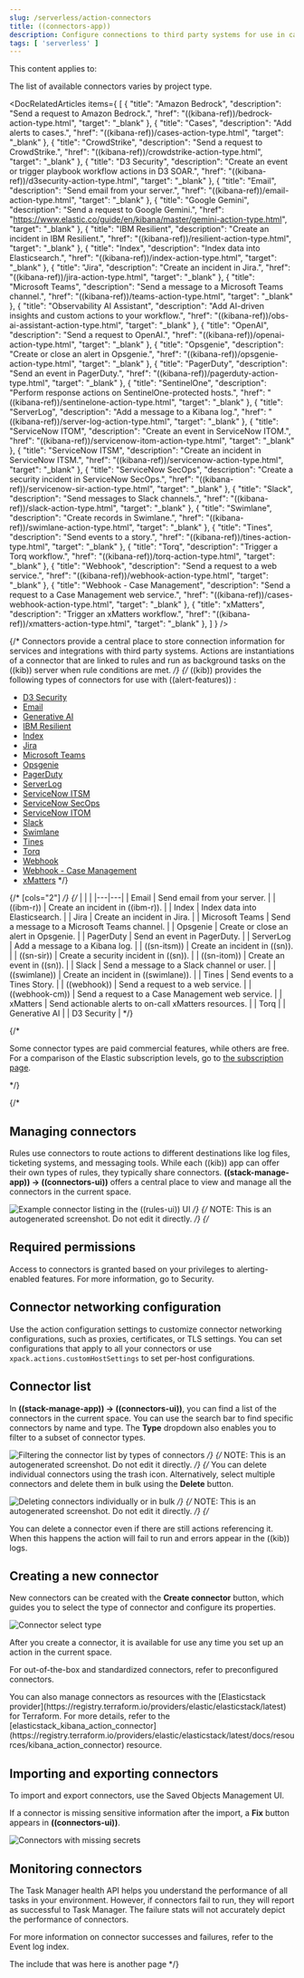 ```yaml
---
slug: /serverless/action-connectors
title: ((connectors-app))
description: Configure connections to third party systems for use in cases and rules.
tags: [ 'serverless' ]
---
```


<DocBadge template="technical preview" />
This content applies to: <DocBadge template="elasticsearch" slug="/serverless/elasticsearch/what-is-elasticsearch-serverless" /> <DocBadge template="observability" slug="/serverless/observability/what-is-observability-serverless" /> <DocBadge template="security" slug="/serverless/security/what-is-security-serverless" />

The list of available connectors varies by project type.

<DocRelatedArticles
  items={
    [
      {
        "title": "Amazon Bedrock",
        "description": "Send a request to Amazon Bedrock.",
        "href": "((kibana-ref))/bedrock-action-type.html",
        "target": "_blank"
      },
      {
        "title": "Cases",
        "description": "Add alerts to cases.",
        "href": "((kibana-ref))/cases-action-type.html",
        "target": "_blank"
      },
      {
        "title": "CrowdStrike",
        "description": "Send a request to CrowdStrike.",
        "href": "((kibana-ref))/crowdstrike-action-type.html",
        "target": "_blank"
      },
      {
        "title": "D3 Security",
        "description": "Create an event or trigger playbook workflow actions in D3 SOAR.",
        "href": "((kibana-ref))/d3security-action-type.html",
        "target": "_blank"
      },
      {
        "title": "Email",
        "description": "Send email from your server.",
        "href": "((kibana-ref))/email-action-type.html",
        "target": "_blank"
      },
      {
        "title": "Google Gemini",
        "description": "Send a request to Google Gemini.",
        "href": "https://www.elastic.co/guide/en/kibana/master/gemini-action-type.html",
        "target": "_blank"
      },
      {
        "title": "IBM Resilient",
        "description": "Create an incident in IBM Resilient.",
        "href": "((kibana-ref))/resilient-action-type.html",
        "target": "_blank"
      },
      {
        "title": "Index",
        "description": "Index data into Elasticsearch.",
        "href": "((kibana-ref))/index-action-type.html",
        "target": "_blank"
      },
      {
        "title": "Jira",
        "description": "Create an incident in Jira.",
        "href": "((kibana-ref))/jira-action-type.html",
        "target": "_blank"
      },
      {
        "title": "Microsoft Teams",
        "description": "Send a message to a Microsoft Teams channel.",
        "href": "((kibana-ref))/teams-action-type.html",
        "target": "_blank"
      },
      {
        "title": "Observability AI Assistant",
        "description": "Add AI-driven insights and custom actions to your workflow.",
        "href": "((kibana-ref))/obs-ai-assistant-action-type.html",
        "target": "_blank"
      },
      {
        "title": "OpenAI",
        "description": "Send a request to OpenAI.",
        "href": "((kibana-ref))/openai-action-type.html",
        "target": "_blank"
      },
      {
        "title": "Opsgenie",
        "description": "Create or close an alert in Opsgenie.",
        "href": "((kibana-ref))/opsgenie-action-type.html",
        "target": "_blank"
      },
      {
        "title": "PagerDuty",
        "description": "Send an event in PagerDuty.",
        "href": "((kibana-ref))/pagerduty-action-type.html",
        "target": "_blank"
      },
      {
        "title": "SentinelOne",
        "description": "Perform response actions on SentinelOne-protected hosts.",
        "href": "((kibana-ref))/sentinelone-action-type.html",
        "target": "_blank"
      },
      {
        "title": "ServerLog",
        "description": "Add a message to a Kibana log.",
        "href": "((kibana-ref))/server-log-action-type.html",
        "target": "_blank"
      },
      {
        "title": "ServiceNow ITOM",
        "description": "Create an event in ServiceNow ITOM.",
        "href": "((kibana-ref))/servicenow-itom-action-type.html",
        "target": "_blank"
        },
      {
        "title": "ServiceNow ITSM",
        "description": "Create an incident in ServiceNow ITSM.",
        "href": "((kibana-ref))/servicenow-action-type.html",
        "target": "_blank"
      },
      {
        "title": "ServiceNow SecOps",
        "description": "Create a security incident in ServiceNow SecOps.",
        "href": "((kibana-ref))/servicenow-sir-action-type.html",
        "target": "_blank"
      },
      {
        "title": "Slack",
        "description": "Send messages to Slack channels.",
        "href": "((kibana-ref))/slack-action-type.html",
        "target": "_blank"
      },
      {
        "title": "Swimlane",
        "description": "Create records in Swimlane.",
        "href": "((kibana-ref))/swimlane-action-type.html",
        "target": "_blank"
      },
      {
        "title": "Tines",
        "description": "Send events to a story.",
        "href": "((kibana-ref))/tines-action-type.html",
        "target": "_blank"
      },
      {
        "title": "Torq",
        "description": "Trigger a Torq workflow.",
        "href": "((kibana-ref))/torq-action-type.html",
        "target": "_blank"
      },
      {
        "title": "Webhook",
        "description": "Send a request to a web service.",
        "href": "((kibana-ref))/webhook-action-type.html",
        "target": "_blank"
      },
      {
        "title": "Webhook - Case Management",
        "description": "Send a request to a Case Management web service.",
        "href": "((kibana-ref))/cases-webhook-action-type.html",
        "target": "_blank"
        },
      {
        "title": "xMatters",
        "description": "Trigger an xMatters workflow.",
        "href": "((kibana-ref))/xmatters-action-type.html",
        "target": "_blank"
      },
    ]
  }
/>

{/* Connectors provide a central place to store connection information for services and integrations with third party systems.
Actions are instantiations of a connector that are linked to rules and run as background tasks on the ((kib)) server when rule conditions are met. */}
{/* ((kib)) provides the following types of connectors for use with ((alert-features)) :

- [D3 Security](((kibana-ref))/d3security-action-type.html)
- [Email](((kibana-ref))/email-action-type.html)
- [Generative AI](((kibana-ref))/gen-ai-action-type.html)
- [IBM Resilient](((kibana-ref))/resilient-action-type.html)
- [Index](((kibana-ref))/index-action-type.html)
- [Jira](((kibana-ref))/jira-action-type.html)
- [Microsoft Teams](((kibana-ref))/teams-action-type.html)
- [Opsgenie](((kibana-ref))/opsgenie-action-type.html)
- [PagerDuty](((kibana-ref))/pagerduty-action-type.html)
- [ServerLog](((kibana-ref))/server-log-action-type.html)
- [ServiceNow ITSM](((kibana-ref))/servicenow-action-type.html)
- [ServiceNow SecOps](((kibana-ref))/servicenow-sir-action-type.html)
- [ServiceNow ITOM](((kibana-ref))/servicenow-itom-action-type.html)
- [Slack](((kibana-ref))/slack-action-type.html)
- [Swimlane](((kibana-ref))/swimlane-action-type.html)
- [Tines](((kibana-ref))/tines-action-type.html)
- [Torq](((kibana-ref))/torq-action-type.html)
- [Webhook](((kibana-ref))/webhook-action-type.html)
- [Webhook - Case Management](((kibana-ref))/cases-webhook-action-type.html)
- [xMatters](((kibana-ref))/xmatters-action-type.html) */}

{/* [cols="2"] */}
{/* |  |  |
|---|---|
| <DocLink id="enKibanaEmailActionType">Email</DocLink> | Send email from your server. |
| <DocLink id="enKibanaResilientActionType">((ibm-r))</DocLink> | Create an incident in ((ibm-r)). |
| <DocLink id="enKibanaIndexActionType">Index</DocLink> | Index data into Elasticsearch. |
| <DocLink id="enKibanaJiraActionType">Jira</DocLink> | Create an incident in Jira. |
| <DocLink id="enKibanaTeamsActionType">Microsoft Teams</DocLink> | Send a message to a Microsoft Teams channel. |
| <DocLink id="enKibanaOpsgenieActionType">Opsgenie</DocLink> | Create or close an alert in Opsgenie. |
| <DocLink id="enKibanaPagerdutyActionType">PagerDuty</DocLink> | Send an event in PagerDuty. |
| <DocLink id="enKibanaServerLogActionType">ServerLog</DocLink> | Add a message to a Kibana log. |
| <DocLink id="enKibanaServicenowActionType">((sn-itsm))</DocLink> | Create an incident in ((sn)). |
| <DocLink id="enKibanaServicenowSirActionType">((sn-sir))</DocLink> | Create a security incident in ((sn)). |
| <DocLink id="enKibanaServicenowItomActionType">((sn-itom))</DocLink> | Create an event in ((sn)). |
| <DocLink id="enKibanaSlackActionType">Slack</DocLink> | Send a message to a Slack channel or user. |
| <DocLink id="enKibanaSwimlaneActionType">((swimlane))</DocLink> | Create an incident in ((swimlane)). |
| <DocLink id="enKibanaTinesActionType">Tines</DocLink> | Send events to a Tines Story. |
| <DocLink id="enKibanaWebhookActionType">((webhook))</DocLink> | Send a request to a web service. |
| <DocLink id="enKibanaCasesWebhookActionType">((webhook-cm))</DocLink> | Send a request to a Case Management web service. |
| <DocLink id="enKibanaXmattersActionType">xMatters</DocLink> | Send actionable alerts to on-call xMatters resources. |
| <DocLink id="enKibanaTorqActionType">Torq</DocLink> |
| <DocLink id="enKibanaGenAiActionType">Generative AI</DocLink> |
| <DocLink id="enKibanaD3securityActionType">D3 Security</DocLink> | */}

{/* <DocCallOut title="Note">

Some connector types are paid commercial features, while others are free.
For a comparison of the Elastic subscription levels, go to
[the subscription page](((subscriptions))).

</DocCallOut> */}

{/*
## Managing connectors

Rules use connectors to route actions to different destinations like log files, ticketing systems, and messaging tools. While each ((kib)) app can offer their own types of rules, they typically share connectors. **((stack-manage-app)) → ((connectors-ui))** offers a central place to view and manage all the connectors in the current space.

![Example connector listing in the ((rules-ui)) UI](../images/action-types/management-connectors-connector-listing.png) */}
{/* NOTE: This is an autogenerated screenshot. Do not edit it directly. */}
{/*
## Required permissions

Access to connectors is granted based on your privileges to alerting-enabled
features. For more information, go to <DocLink id="enKibanaAlertingSetup" section="security">Security</DocLink>.

## Connector networking configuration

Use the <DocLink id="enKibanaAlertActionSettingsKb" section="action-settings">action configuration settings</DocLink> to customize connector networking configurations, such as proxies, certificates, or TLS settings. You can set configurations that apply to all your connectors or use `xpack.actions.customHostSettings` to set per-host configurations.

## Connector list

In **((stack-manage-app)) → ((connectors-ui))**, you can find a list of the connectors
in the current space. You can use the search bar to find specific connectors by
name and type. The **Type** dropdown also enables you to filter to a subset of
connector types.

![Filtering the connector list by types of connectors](../images/action-types/management-connectors-connector-filter-by-type.png) */}
{/* NOTE: This is an autogenerated screenshot. Do not edit it directly. */}
{/*
You can delete individual connectors using the trash icon. Alternatively, select
multiple connectors and delete them in bulk using the **Delete** button.

![Deleting connectors individually or in bulk](../images/action-types/management-connectors-connector-delete.png) */}
{/* NOTE: This is an autogenerated screenshot. Do not edit it directly. */}
{/*
<DocCallOut title="Note">

You can delete a connector even if there are still actions referencing it.
When this happens the action will fail to run and errors appear in the ((kib)) logs.

</DocCallOut>

## Creating a new connector

New connectors can be created with the **Create connector** button, which guides
you to select the type of connector and configure its properties.

![Connector select type](../images/action-types/management-connectors-connector-select-type.png)

After you create a connector, it is available for use any time you set up an
action in the current space.

For out-of-the-box and standardized connectors, refer to
<DocLink id="enKibanaPreConfiguredConnectors">preconfigured connectors</DocLink>.

<DocCallOut title="Tip">
You can also manage connectors as resources with the [Elasticstack provider](https://registry.terraform.io/providers/elastic/elasticstack/latest) for Terraform.
For more details, refer to the [elasticstack_kibana_action_connector](https://registry.terraform.io/providers/elastic/elasticstack/latest/docs/resources/kibana_action_connector) resource.
</DocCallOut>

## Importing and exporting connectors

To import and export connectors, use the
<DocLink id="enKibanaManagingSavedObjects">Saved Objects Management UI</DocLink>.

<DocImage size="l" url="../images/action-types/management-connectors-connectors-import-banner.png" alt="Connectors import banner" />

If a connector is missing sensitive information after the import, a **Fix**
button appears in **((connectors-ui))**.

![Connectors with missing secrets](../images/action-types/management-connectors-connectors-with-missing-secrets.png)

## Monitoring connectors

The <DocLink id="enKibanaTaskManagerHealthMonitoring">Task Manager health API</DocLink> helps you understand the performance of all tasks in your environment.
However, if connectors fail to run, they will report as successful to Task Manager. The failure stats will not
accurately depict the performance of connectors.

For more information on connector successes and failures, refer to the <DocLink id="enKibanaEventLogIndex">Event log index</DocLink>.

The include that was here is another page */}
